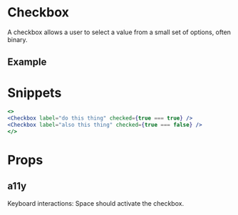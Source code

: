 
# Checkbox
A checkbox allows a user to select a value from a small set of options, often binary.

## Example
<Example />

# Snippets
```.jsx
<>
<Checkbox label="do this thing" checked={true === true} />
<Checkbox label="also this thing" checked={true === false} />
</>
```

# Props
<PropsTable propMetaData={Checkbox.__docgenInfo} />

## a11y

Keyboard interactions: Space should activate the checkbox.

